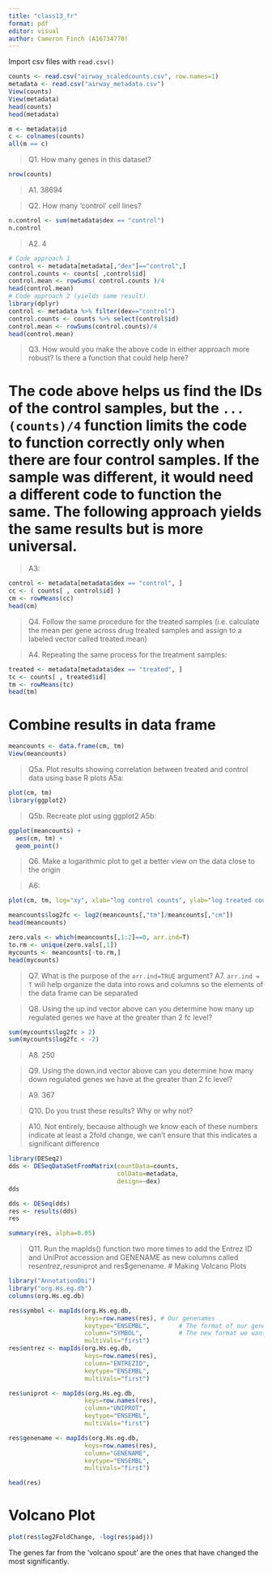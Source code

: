 ```yaml
---
title: "class13_fr"
format: pdf
editor: visual
author: Cameron Finch (A16734770)
---
```


Import csv files with `read.csv()`

```r
counts <- read.csv("airway_scaledcounts.csv", row.names=1)
metadata <- read.csv("airway_metadata.csv")
View(counts)
View(metadata)
head(counts)
head(metadata)
```

```r
m <- metadata$id
c <- colnames(counts)
all(m == c)
```
> Q1. How many genes in this dataset?

```r
nrow(counts)
```
> A1. 38694

> Q2. How many 'control' cell lines?

```r
n.control <- sum(metadata$dex == "control")
n.control
```
> A2. 4

```r
# Code approach 1
control <- metadata[metadata[,"dex"]=="control",]
control.counts <- counts[ ,control$id]
control.mean <- rowSums( control.counts )/4 
head(control.mean)
# Code approach 2 (yields same result)
library(dplyr)
control <- metadata %>% filter(dex=="control")
control.counts <- counts %>% select(control$id) 
control.mean <- rowSums(control.counts)/4
head(control.mean)
```

> Q3. How would you make the above code in either approach more robust? Is there a function that could help here?

# The code above helps us find the IDs of the control samples, but the `...(counts)/4` function limits the code to function correctly only when there are four control samples. If the sample was different, it would need a different code to function the same. The following approach yields the same results but is more universal.

> A3:

```r
control <- metadata[metadata$dex == "control", ]
cc <- ( counts[ , control$id] )
cm <- rowMeans(cc)
head(cm)
```
> Q4. Follow the same procedure for the treated samples (i.e. calculate the mean per gene across drug treated samples and assign to a labeled vector called treated.mean)

> A4. Repeating the same process for the treatment samples:

```r
treated <- metadata[metadata$dex == "treated", ]
tc <- counts[ , treated$id]
tm <- rowMeans(tc)
head(tm)
```

# Combine results in data frame

```r
meancounts <- data.frame(cm, tm)
View(meancounts)
```
> Q5a. Plot results showing correlation between treated and control data using base R plots
> A5a: 

```r
plot(cm, tm)
library(ggplot2)
```
> Q5b. Recreate plot using ggplot2
>A5b:

```r
ggplot(meancounts) +
  aes(cm, tm) +
  geom_point()
```
> Q6. Make a logarithmic plot to get a better view on the data close to the origin

> A6:

```r
plot(cm, tm, log="xy", xlab="log control counts", ylab="log treated counts")
```

```r
meancounts$log2fc <- log2(meancounts[,"tm"]/meancounts[,"cm"])
head(meancounts)
```

```r
zero.vals <- which(meancounts[,1:2]==0, arr.ind=T)
to.rm <- unique(zero.vals[,1])
mycounts <- meancounts[-to.rm,]
head(mycounts)
```
> Q7. What is the purpose of the `arr.ind=TRUE` argument?
> A7. `arr.ind = T` will help organize the data into rows and columns so the elements of the data frame can be separated

> Q8. Using the up.ind vector above can you determine how many up regulated genes we have at the greater than 2 fc level? 

```r
sum(mycounts$log2fc > 2)
sum(mycounts$log2fc < -2)
```
> A8. 250

> Q9. Using the down.ind vector above can you determine how many down regulated genes we have at the greater than 2 fc level? 

> A9. 367

> Q10. Do you trust these results? Why or why not?

> A10. Not entirely, because although we know each of these numbers indicate at least a 2fold change, we can't ensure that this indicates a significant difference 

```r
library(DESeq2)
dds <- DESeqDataSetFromMatrix(countData=counts, 
                              colData=metadata, 
                              design=~dex)
dds
```

```r
dds <- DESeq(dds)
res <- results(dds)
res
```

```r
summary(res, alpha=0.05)
```
> Q11. Run the mapIds() function two more times to add the Entrez ID and UniProt accession and GENENAME as new columns called res$entrez, res$uniprot and res$genename.
# Making Volcano Plots

```r
library("AnnotationDbi")
library("org.Hs.eg.db")
columns(org.Hs.eg.db)
```

```r
res$symbol <- mapIds(org.Hs.eg.db,
                     keys=row.names(res), # Our genenames
                     keytype="ENSEMBL",        # The format of our genenames
                     column="SYMBOL",          # The new format we want to add
                     multiVals="first")
res$entrez <- mapIds(org.Hs.eg.db,
                     keys=row.names(res),
                     column="ENTREZID",
                     keytype="ENSEMBL",
                     multiVals="first")

res$uniprot <- mapIds(org.Hs.eg.db,
                     keys=row.names(res),
                     column="UNIPROT",
                     keytype="ENSEMBL",
                     multiVals="first")

res$genename <- mapIds(org.Hs.eg.db,
                     keys=row.names(res),
                     column="GENENAME",
                     keytype="ENSEMBL",
                     multiVals="first")

head(res)
```

# Volcano Plot

```r
plot(res$log2FoldChange, -log(res$padj))
```

The genes far from the 'volcano spout' are the ones that have changed the most significantly.